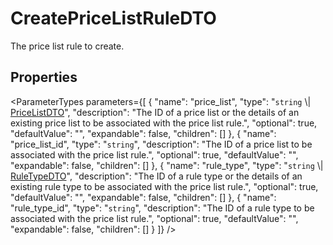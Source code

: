
# CreatePriceListRuleDTO

The price list rule to create.

## Properties

<ParameterTypes parameters={[
  {
    "name": "price_list",
    "type": "`string` \\| [PriceListDTO](medusa.PriceListDTO.mdx)",
    "description": "The ID of a price list or the details of an existing price list to be associated with the price list rule.",
    "optional": true,
    "defaultValue": "",
    "expandable": false,
    "children": []
  },
  {
    "name": "price_list_id",
    "type": "`string`",
    "description": "The ID of a price list to be associated with the price list rule.",
    "optional": true,
    "defaultValue": "",
    "expandable": false,
    "children": []
  },
  {
    "name": "rule_type",
    "type": "`string` \\| [RuleTypeDTO](medusa.RuleTypeDTO.mdx)",
    "description": "The ID of a rule type or the details of an existing rule type to be associated with the price list rule.",
    "optional": true,
    "defaultValue": "",
    "expandable": false,
    "children": []
  },
  {
    "name": "rule_type_id",
    "type": "`string`",
    "description": "The ID of a rule type to be associated with the price list rule.",
    "optional": true,
    "defaultValue": "",
    "expandable": false,
    "children": []
  }
]} />
